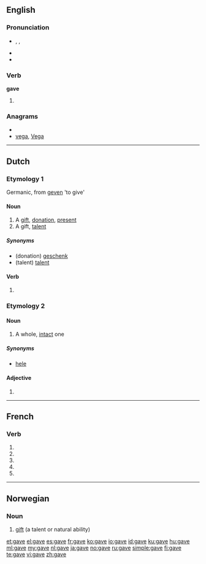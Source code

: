 {{slim-wikipedia|dab=gave}}
{{also|gavé}}
==English==

{{rank|done|days|something|213|gave|asked|soon|almost}}

===Pronunciation===
* {{enPR|gāv}}, {{IPA|/ɡeɪv/}}, {{SAMPA|/geIv/}}
* {{audio|en-us-gave.ogg|Audio (US)}}
* {{rhymes|eɪv}}

===Verb===
'''gave'''

# {{simple past of|give}}

<!--====Translations====
{{trans-top|simple past of give}}
* Danish: {{t-|da|gav}}
* Dutch: {{t+|nl|gaf}}, {{t+|nl|gaven}}
* Esperanto: {{t+|eo|donis|xs=Esperanto}}
* Indonesian: {{t+|id|beri|xs=Indonesian}}, {{t+|id|beri|alt=memberi|xs=Indonesian}}, {{t+|id|beri|alt=memberikan|xs=Indonesian}}
{{trans-mid}}
* Japanese: [[あげた]] (ageta), [[下した]] ([[くだした]], kudashita) (polite), [[差し上げた]] ([[さしあげた]], sashi-ageta) (humble)
* Norwegian: {{t+|no|ga}}
* [[Scottish Gaelic]]: [[thug#Scottish Gaelic|thug]]
{{trans-bottom}}

===See also===
* [[given]]
-->

===Anagrams===
* {{alphagram|aegv}}
* [[vega#English|vega]], [[Vega#English|Vega]]

----

==Dutch==

===Etymology 1===
Germanic, from [[geven]] 'to give'

====Noun====
{{nl-noun|g=c|pl1=gaven|pl2=gaves|dim=gavetje}}

# A [[gift]], [[donation]], [[present]]
# A gift, [[talent]]

=====Synonyms=====
* (donation) [[geschenk]] {{n}}
* (talent) [[talent]] {{n}}

====Verb====
{{infl|nl}}

# {{nl-verb-form|n=sg|t=past|m=subj|geven}}

===Etymology 2===

====Noun====
{{nl-noun|g=m|g2=f|gaven|-}}

# A whole, [[intact]] one

=====Synonyms=====
* [[hele]] {{m|f}}

====Adjective====
{{infl|nl}}

# {{nl-adj-form|f=infl|gaaf}}

----

==French==

===Verb===
{{fr-verb-form}}

# {{form of|[[first-person|First-person]] [[singular]] [[present indicative]]|gaver|lang=French}}
# {{form of|[[third-person|Third-person]] [[singular]] [[present indicative]]| gaver|lang=French}}
# {{form of|First-person singular [[present subjunctive]]|gaver|lang=French}}
# {{form of|[[third-person|Third-person]] singular [[present subjunctive]]| gaver|lang=French}}
# {{form of|Second-person singular [[imperative]]|gaver |lang=French}}

----

==Norwegian==

===Noun===
{{infl|no|noun|g=m}}

# [[gift]] (a talent or natural ability)

{{tbot entry|Norwegian|gift|2010|April|no}}

[[et:gave]]
[[el:gave]]
[[es:gave]]
[[fr:gave]]
[[ko:gave]]
[[io:gave]]
[[id:gave]]
[[ku:gave]]
[[hu:gave]]
[[ml:gave]]
[[my:gave]]
[[nl:gave]]
[[ja:gave]]
[[no:gave]]
[[ru:gave]]
[[simple:gave]]
[[fi:gave]]
[[te:gave]]
[[vi:gave]]
[[zh:gave]]